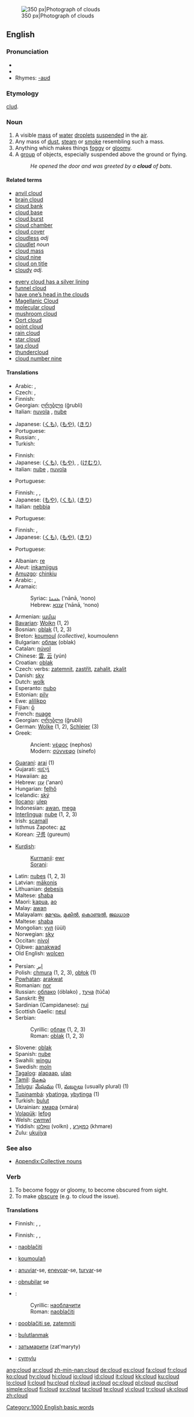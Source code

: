 [[Image:Anvil shaped cumulus panorama edit.jpg|thumb|right|350 px|Photograph of clouds]]
==English==
{{wikipedia}}

===Pronunciation===
* {{IPA|/klaʊd/}}
* {{audio|en-us-cloud.ogg|Audio (US)}}
* Rhymes: [[Rhymes:English:-aʊd|-aʊd]]

===Etymology===
{{OE.}} [[clud]].

===Noun===
{{en-noun}}

# A visible [[mass]] of [[water]] [[droplets]] [[suspended]] in the [[air]].
# Any mass of [[dust]], [[steam]] or [[smoke]] resembling such a mass.
# Anything which makes things [[foggy]] or [[gloomy]].
# A [[group]] of objects, especially suspended above the ground or flying.
#: ''He opened the door and was greeted by a '''cloud''' of bats.''

====Related terms====
{{top2}}
* [[anvil cloud]]
* [[brain cloud]]
* [[cloud bank]]
* [[cloud base]]
* [[cloud burst]]
* [[cloud chamber]]
* [[cloud cover]]
* [[cloudless]] ''adj''
* [[cloudlet]] ''noun''
* [[cloud mass]]
* [[cloud nine]]
* [[cloud on title]]
* [[cloudy]] ''adj.''
{{mid2}}
* [[every cloud has a silver lining]]
* [[funnel cloud]]
* [[have one's head in the clouds|have one’s head in the clouds]]
* [[Magellanic Cloud]]
* [[molecular cloud]]
* [[mushroom cloud]]
* [[Oort cloud]]
* [[point cloud]]
* [[rain cloud]]
* [[star cloud]]
* [[tag cloud]]
* [[thundercloud]]
* [[cloud number nine]] {{alternative spelling of|[[cloud nine]]}}
{{bottom2}}

====Translations====
{{trans-top|visible mass of water droplets suspended in the air}}
* Arabic: {{Arab|[[سحابة]]}} {{f}}, {{Arab|[[غيمة]]}} {{f}}
* Czech: {{t+|cs|mrak|m}}, {{t+|cs|oblak|m}}
* Finnish: {{t+|fi|pilvi}}
* Georgian: [[ღრუბლი]] (ğrubli)
* Italian: [[nuvola]] {{f}}, [[nube]] {{f}}
{{trans-mid}}
* Japanese: {{t+|ja|雲|tr=kumo|sc=Jpan}} ([[くも]]), {{t+|ja|靄|tr=moya|sc=Jpan}} ([[もや]]), {{t+|ja|霧|tr=kiri|sc=Jpan}} ([[きり]])
* Portuguese: {{t+|pt|nuvem|f}}
* Russian: {{t+|ru|облако|n|tr=óblako|sc=Cyrl}}, {{t+|ru|туча|f|tr=túča|sc=Cyrl}}
* Turkish: {{t+|tr|bulut}}
{{trans-bottom}}

{{trans-top|mass of dust, steam or smoke}}
* Finnish: {{t+|fi|pilvi}}
* Japanese: {{t+|ja|雲|tr=kumo|sc=Jpan}} ([[くも]]), {{t+|ja|靄|tr=moya|sc=Jpan}} ([[もや]]), {{qualifier|for steam}} {{t-|ja|湯気|tr=yuge|sc=Jpan}},{{qualifier|for smoke}} {{t+|ja|煙|tr=kemuri|sc=Jpan}} ([[けむり]]), {{qualifier|for dust}} {{t+|ja|埃|tr=hokori|sc=Jpan}}
* Italian: [[nube]] {{f}}, [[nuvola]] {{f}}
{{trans-mid}}
* Portuguese: {{t+|pt|nuvem|f}}
{{trans-bottom}}

{{trans-top|anything which makes things foggy or gloomy}}
* Finnish: {{t+|fi|pilvi}}, {{t+|fi|sumu}}, {{t+|fi|utu}}
* Japanese: {{t+|ja|靄|tr=moya|sc=Jpan}} ([[もや]]), {{t+|ja|雲|tr=kumo|sc=Jpan}} ([[くも]]), {{t+|ja|霧|tr=kiri|sc=Jpan}} ([[きり]])
* Italian: [[nebbia]] {{f}}
{{trans-mid}}
* Portuguese: {{t+|pt|nuvem|f}}
{{trans-bottom}}

{{trans-top|group of objects suspended above the ground or flying}}
* Finnish: {{t+|fi|pilvi}}, {{t+|fi|parvi}}
* Japanese: {{t+|ja|雲|tr=kumo|sc=Jpan}} ([[くも]]), {{t+|ja|靄|tr=moya|sc=Jpan}} ([[もや]]), {{t+|ja|霧|tr=kiri|sc=Jpan}} ([[きり]])
{{trans-mid}}
* Portuguese: {{t+|pt|nuvem|f}}
{{trans-bottom}}

{{ttbc-top}}
* Albanian: [[re]] {{f}}
* Aleut: [[inkamiigus]]
* [[Amuzgo]]: [[chinkiu]]
* Arabic: {{Arab|[[سحابة]]}} {{f}}, {{Arab|[[غيمة]]}} {{f}}
* Aramaic:
*: Syriac: [[ܥܢܢܐ]] (‘nānā, ‘nono) {{f}}
*: Hebrew: [[עננא]] (‘nānā, ‘nono) {{f}}
* Armenian: [[ամպ]]
* [[Bavarian]]: [[Woikn]] {{f}} (1, 2)
* Bosnian: [[oblak]] {{m}} (1, 2, 3)
* Breton: [[koumoul]] ''(collective)'', koumoulenn {{f}}
* Bulgarian: [[облак]] (oblak) {{m}}
* Catalan: [[núvol]] {{m}}
* Chinese: [[雲]], [[云]] (yún)
* Croatian: [[oblak]] {{m}}
* Czech: verbs: [[zatemnit]], [[zastřít]], [[zahalit]], [[zkalit]]
* Danish: [[sky]]
* Dutch: [[wolk]] {{f}}
* Esperanto: [[nubo]]
* Estonian: [[pilv]]
* Ewe: [[alilikpo]]
* Fijian: [[ō]]
* French: [[nuage]] {{m}}
* Georgian: [[ღრუბლი]] (ğrubli)
* German: [[Wolke]] {{f}} (1, 2), [[Schleier]] {{m}} (3)
* Greek:
*: Ancient: [[νέφος]] (nephos) {{n}}
*: Modern: [[σύννεφο]] (sínefo) {{n}}
* [[Guaraní]]: [[arai]] (1)
* Gujarati: [[વાદળું]]
* Hawaiian: [[ao]]
* Hebrew: [[ענן|עָנָן]] (’anan) {{m}}
* Hungarian: [[felhő]]
* Icelandic: [[ský]] {{n}}
* [[Ilocano]]: [[ulep]]
* Indonesian: [[awan]], [[mega]]
* [[Interlingua]]: [[nube]] (1, 2, 3)
* Irish: [[scamall]] {{m}}
* Isthmus Zapotec: [[az]]
* Korean: [[구름]] (gureum)
{{ttbc-mid}}
* [[Kurdish]]:
*: [[Kurmanji]]: [[ewr]] {{m}}
*: [[Sorani]]: {{KUchar|[[هه‌ور]]}}
* Latin: [[nubes]] {{f}} (1, 2, 3)
* Latvian: [[mākonis]] {{g|Latvian}}
* Lithuanian: [[debesis]] {{m}}
* Maltese: [[sħaba]] {{f}}
* Maori: [[kapua]], [[ao]]
* Malay: [[awan]]
* Malayalam: [[മേഘം]], [[മുകില്‍]], [[കൊണ്ടല്‍]], [[ജലധാര]]
* Maltese: [[shaba]]
* Mongolian: [[үүл]] (üül)
* Norwegian: [[sky]] {{m}}
* Occitan: [[nivol]] {{f}}
* Ojibwe: [[aanakwad]]
* Old English: [[wolcen]] {{n}}
* {{trreq|Oriya}}
* Persian: [[ابر]]
* Polish: [[chmura]] {{f}} (1, 2, 3), [[obłok]] {{m}} (1)
* [[Powhatan]]: [[arakwat]]
* Romanian: [[nor]] {{m}}
* Russian: [[облако]] (óblako) {{n}}, [[туча]] (túča) {{f}}
* Sanskrit: [[मेघ]] {{m}}
* Sardinian (Campidanese): [[nui]] {{m}}
* Scottish Gaelic: [[neul]] {{m}}
* Serbian:
*: Cyrillic: [[облак]] {{m}} (1, 2, 3)
*: Roman: [[oblak]] {{m}} (1, 2, 3)
* Slovene: [[oblak]] {{m}}
* Spanish: [[nube]] {{m}}
* Swahili: [[wingu]]
* Swedish: [[moln]] {{n}}
* [[Tagalog]]: [[alapaap]], [[ulap]]
* [[Tamil]]: [[மேகம்]]
* [[Telugu]]: [[మేఘము]] (1), [[మబ్బులు]] (usually plural) (1)
* [[Tupinambá]]: [[ybatinga]], [[ybytinga]] (1)
* Turkish: [[bulut]]
* Ukrainian: [[хмара]] (xmára) {{f}}
* [[Volapük]]: [[lefog]]
* Welsh: [[cwmwl]] {{m}}
* Yiddish: [[וואָלקן]] (volkn) {{m}}, [[כמאַרע]] (khmare) {{f}}
* Zulu: [[ukujiya]]
{{ttbc-bottom}}

===See also===
{{commons}}
* [[Appendix:Collective nouns]]

===Verb===
{{en-verb}}

# To become foggy or gloomy, to become obscured from sight.
# To make [[obscure]] (e.g. to cloud the issue).

====Translations====
{{trans-top|to become foggy or gloomy, to become obscured from sight}}
* Finnish: {{t|fi|samentua}}, {{t-|fi|sumentua}}, {{t-|fi|huurtua}}
{{trans-mid}}
{{trans-bottom}}

{{trans-top|to make obscure (e.g. to cloud the issue)}}
* Finnish: {{t-|fi|sumentaa}}, {{t-|fi|sumentaa}}, {{t-|fi|hämärtää}}
{{trans-mid}}
{{trans-bottom}}

{{checktrans-top}}
* {{ttbc|Bosnian}}: [[naoblačiti]]
* {{ttbc|Breton}}: [[koumoulañ]]
* {{ttbc|Portuguese}}: [[anuviar]]-se, [[enevoar]]-se, [[turvar]]-se
* {{ttbc|Interlingua}}: [[obnubilar]] se
* {{ttbc|Serbian}}:
*: Cyrillic: [[наоблачити]]
*: Roman: [[naoblačiti]]
* {{ttbc|Slovene}}: [[pooblačiti se]], [[zatemniti]]
* {{ttbc|Turkish}}: [[bulutlanmak]]
* {{ttbc|Ukrainian}}: [[затьмарити]] (zat'maryty)
* {{ttbc|Welsh}}: [[cymylu]]
{{checktrans-bottom}}

[[Category:1000 English basic words]]

[[ang:cloud]]
[[ar:cloud]]
[[zh-min-nan:cloud]]
[[de:cloud]]
[[es:cloud]]
[[fa:cloud]]
[[fr:cloud]]
[[ko:cloud]]
[[hy:cloud]]
[[hi:cloud]]
[[io:cloud]]
[[id:cloud]]
[[it:cloud]]
[[kk:cloud]]
[[ku:cloud]]
[[lo:cloud]]
[[li:cloud]]
[[hu:cloud]]
[[nl:cloud]]
[[ja:cloud]]
[[oc:cloud]]
[[pl:cloud]]
[[qu:cloud]]
[[simple:cloud]]
[[fi:cloud]]
[[sv:cloud]]
[[ta:cloud]]
[[te:cloud]]
[[vi:cloud]]
[[tr:cloud]]
[[uk:cloud]]
[[zh:cloud]]
